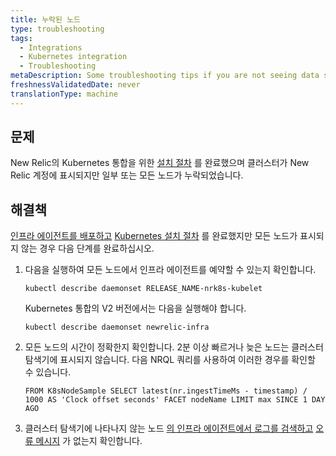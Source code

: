 ```yaml
---
title: 누락된 노드
type: troubleshooting
tags:
  - Integrations
  - Kubernetes integration
  - Troubleshooting
metaDescription: Some troubleshooting tips if you are not seeing data show up for your New Relic's Kubernetes integration.
freshnessValidatedDate: never
translationType: machine
---
```


## 문제

New Relic의 Kubernetes 통합을 위한 [설치 절차](/docs/kubernetes-monitoring-integration#install) 를 완료했으며 클러스터가 New Relic 계정에 표시되지만 일부 또는 모든 노드가 누락되었습니다.

## 해결책

[인프라 에이전트를 배포하고](#install) [Kubernetes 설치 절차](/docs/kubernetes-monitoring-integration#install) 를 완료했지만 모든 노드가 표시되지 않는 경우 다음 단계를 완료하십시오.

1. 다음을 실행하여 모든 노드에서 인프라 에이전트를 예약할 수 있는지 확인합니다.

   ```
   kubectl describe daemonset RELEASE_NAME-nrk8s-kubelet
   ```

   Kubernetes 통합의 V2 버전에서는 다음을 실행해야 합니다.

   ```
   kubectl describe daemonset newrelic-infra
   ```

2. 모든 노드의 시간이 정확한지 확인합니다. 2분 이상 빠르거나 늦은 노드는 클러스터 탐색기에 표시되지 않습니다. 다음 NRQL 쿼리를 사용하여 이러한 경우를 확인할 수 있습니다.

   ```
   FROM K8sNodeSample SELECT latest(nr.ingestTimeMs - timestamp) / 1000 AS 'Clock offset seconds' FACET nodeName LIMIT max SINCE 1 DAY AGO
   ```

3. 클러스터 탐색기에 나타나지 않는 노드 [의 인프라 에이전트에서 로그를 검색하고](/docs/integrations/kubernetes-integration/troubleshooting/get-logs-version) [오류 메시지](/docs/integrations/host-integrations/troubleshooting/kubernetes-integration-troubleshooting-error-messages) 가 없는지 확인합니다.